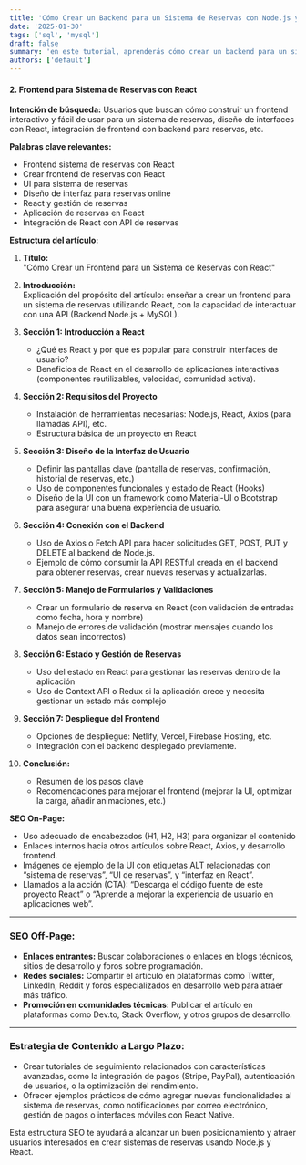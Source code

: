 ```yaml
---
title: 'Cómo Crear un Backend para un Sistema de Reservas con Node.js y MySQL'
date: '2025-01-30'
tags: ['sql', 'mysql']
draft: false
summary: 'en este tutorial, aprenderás cómo crear un backend para un sistema de reservas con Node.js y MySQL.'
authors: ['default']
---
```


#### **2. Frontend para Sistema de Reservas con React**

**Intención de búsqueda:**
Usuarios que buscan cómo construir un frontend interactivo y fácil de usar para un sistema de reservas, diseño de interfaces con React, integración de frontend con backend para reservas, etc.

**Palabras clave relevantes:**

- Frontend sistema de reservas con React
- Crear frontend de reservas con React
- UI para sistema de reservas
- Diseño de interfaz para reservas online
- React y gestión de reservas
- Aplicación de reservas en React
- Integración de React con API de reservas

**Estructura del artículo:**

1. **Título:**  
   "Cómo Crear un Frontend para un Sistema de Reservas con React"

2. **Introducción:**  
   Explicación del propósito del artículo: enseñar a crear un frontend para un sistema de reservas utilizando React, con la capacidad de interactuar con una API (Backend Node.js + MySQL).

3. **Sección 1: Introducción a React**
   - ¿Qué es React y por qué es popular para construir interfaces de usuario?
   - Beneficios de React en el desarrollo de aplicaciones interactivas (componentes reutilizables, velocidad, comunidad activa).

4. **Sección 2: Requisitos del Proyecto**
   - Instalación de herramientas necesarias: Node.js, React, Axios (para llamadas API), etc.
   - Estructura básica de un proyecto en React

5. **Sección 3: Diseño de la Interfaz de Usuario**
   - Definir las pantallas clave (pantalla de reservas, confirmación, historial de reservas, etc.)
   - Uso de componentes funcionales y estado de React (Hooks)
   - Diseño de la UI con un framework como Material-UI o Bootstrap para asegurar una buena experiencia de usuario.

6. **Sección 4: Conexión con el Backend**
   - Uso de Axios o Fetch API para hacer solicitudes GET, POST, PUT y DELETE al backend de Node.js.
   - Ejemplo de cómo consumir la API RESTful creada en el backend para obtener reservas, crear nuevas reservas y actualizarlas.

7. **Sección 5: Manejo de Formularios y Validaciones**
   - Crear un formulario de reserva en React (con validación de entradas como fecha, hora y nombre)
   - Manejo de errores de validación (mostrar mensajes cuando los datos sean incorrectos)

8. **Sección 6: Estado y Gestión de Reservas**
   - Uso del estado en React para gestionar las reservas dentro de la aplicación
   - Uso de Context API o Redux si la aplicación crece y necesita gestionar un estado más complejo

9. **Sección 7: Despliegue del Frontend**
   - Opciones de despliegue: Netlify, Vercel, Firebase Hosting, etc.
   - Integración con el backend desplegado previamente.

10. **Conclusión:**
    - Resumen de los pasos clave
    - Recomendaciones para mejorar el frontend (mejorar la UI, optimizar la carga, añadir animaciones, etc.)

**SEO On-Page:**

- Uso adecuado de encabezados (H1, H2, H3) para organizar el contenido
- Enlaces internos hacia otros artículos sobre React, Axios, y desarrollo frontend.
- Imágenes de ejemplo de la UI con etiquetas ALT relacionadas con “sistema de reservas”, “UI de reservas”, y “interfaz en React”.
- Llamados a la acción (CTA): “Descarga el código fuente de este proyecto React” o “Aprende a mejorar la experiencia de usuario en aplicaciones web”.

---

### **SEO Off-Page:**

- **Enlaces entrantes:** Buscar colaboraciones o enlaces en blogs técnicos, sitios de desarrollo y foros sobre programación.
- **Redes sociales:** Compartir el artículo en plataformas como Twitter, LinkedIn, Reddit y foros especializados en desarrollo web para atraer más tráfico.
- **Promoción en comunidades técnicas:** Publicar el artículo en plataformas como Dev.to, Stack Overflow, y otros grupos de desarrollo.

---

### **Estrategia de Contenido a Largo Plazo:**

- Crear tutoriales de seguimiento relacionados con características avanzadas, como la integración de pagos (Stripe, PayPal), autenticación de usuarios, o la optimización del rendimiento.
- Ofrecer ejemplos prácticos de cómo agregar nuevas funcionalidades al sistema de reservas, como notificaciones por correo electrónico, gestión de pagos o interfaces móviles con React Native.

Esta estructura SEO te ayudará a alcanzar un buen posicionamiento y atraer usuarios interesados en crear sistemas de reservas usando Node.js y React.
